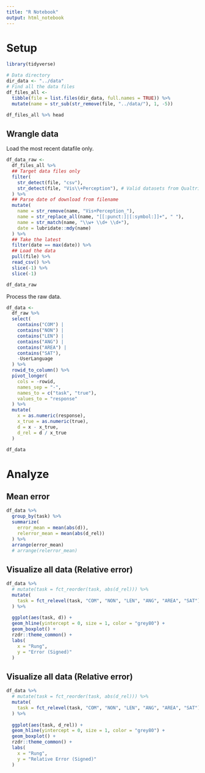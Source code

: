 ```yaml
---
title: "R Notebook"
output: html_notebook
---
```


# Setup

```r
library(tidyverse)

# Data directory
dir_data <- "../data"
# Find all the data files
df_files_all <-
  tibble(file = list.files(dir_data, full.names = TRUE)) %>%
  mutate(name = str_sub(str_remove(file, "../data/"), 1, -5))

df_files_all %>% head
```

## Wrangle data

Load the most recent datafile only.

```r
df_data_raw <- 
  df_files_all %>% 
  ## Target data files only
  filter(
    str_detect(file, "csv"),
    str_detect(file, "Vis\\+Perception"), # Valid datasets from Qualtrics Survey
  ) %>% 
  ## Parse date of download from filename
  mutate(
    name = str_remove(name, "Vis+Perception_"),
    name = str_replace_all(name, "[[:punct:]|[:symbol:]]+", " "),
    name = str_match(name, "\\w+ \\d+ \\d+"),
    date = lubridate::mdy(name)
  ) %>% 
  ## Take the latest
  filter(date == max(date)) %>% 
  ## Load the data
  pull(file) %>% 
  read_csv() %>% 
  slice(-1) %>% 
  slice(-1)

df_data_raw
```

Process the raw data.

```r
df_data <- 
  df_raw %>% 
  select(
    contains("COM") | 
    contains("NON") | 
    contains("LEN") |
    contains("ANG") |
    contains("AREA") |
    contains("SAT"),
    -UserLanguage
  ) %>% 
  rowid_to_column() %>% 
  pivot_longer(
    cols = -rowid,
    names_sep = "-",
    names_to = c("task", "true"),
    values_to = "response"
  ) %>% 
  mutate(
    x = as.numeric(response),
    x_true = as.numeric(true),
    d = x - x_true,
    d_rel = d / x_true
  )

df_data
```


# Analyze

## Mean error

```r
df_data %>% 
  group_by(task) %>% 
  summarize(
    error_mean = mean(abs(d)),
    relerror_mean = mean(abs(d_rel))
  ) %>% 
  arrange(error_mean)
  # arrange(relerror_mean)
```

## Visualize all data (Relative error)

```r
df_data %>% 
  # mutate(task = fct_reorder(task, abs(d_rel))) %>% 
  mutate(
    task = fct_relevel(task, "COM", "NON", "LEN", "ANG", "AREA", "SAT")
  ) %>% 
  
  ggplot(aes(task, d)) +
  geom_hline(yintercept = 0, size = 1, color = "grey80") +
  geom_boxplot() +
  rzdr::theme_common() +
  labs(
    x = "Rung",
    y = "Error (Signed)"
  )
```

## Visualize all data (Relative error)

```r
df_data %>% 
  # mutate(task = fct_reorder(task, abs(d_rel))) %>% 
  mutate(
    task = fct_relevel(task, "COM", "NON", "LEN", "ANG", "AREA", "SAT")
  ) %>% 
  
  ggplot(aes(task, d_rel)) +
  geom_hline(yintercept = 0, size = 1, color = "grey80") +
  geom_boxplot() +
  rzdr::theme_common() +
  labs(
    x = "Rung",
    y = "Relative Error (Signed)"
  )
```

